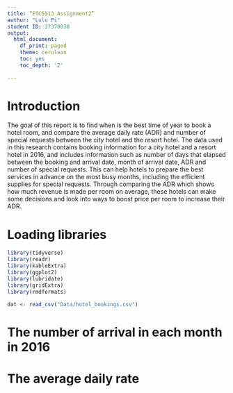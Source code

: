 ```yaml
---
title: “ETC5513 Assignment2”
authur: "Lulu Pi"
student ID: 27370038
output:
  html_document:
    df_print: paged
    theme: cerulean
    toc: yes
    toc_depth: '2'
  
---
```


# Introduction 
The goal of this report is to find when is the best time of year to book a hotel room, and compare the average daily rate (ADR) and number of special requests between the city hotel and the resort hotel. 
The data used in this research contains booking information for a city hotel and a resort hotel in 2016, and includes information such as number of days that elapsed between the booking and arrival date, month of arrival date, ADR and number of special requests. 
This can help hotels to prepare the best services in advance on the most busy months, including the efficient supplies for special requests. Through comparing the ADR which shows how much revenue is made per room on average, these hotels can make some decisions and look into ways to boost price per room to increase their ADR. 


# Loading libraries

```r
library(tidyverse)
library(readr)
library(kableExtra)
library(ggplot2)
library(lubridate)
library(gridExtra)
library(rmdformats)
```

```r
dat <- read_csv("Data/hotel_bookings.csv")
```

# The number of arrival in each month in 2016

# The average daily rate 

